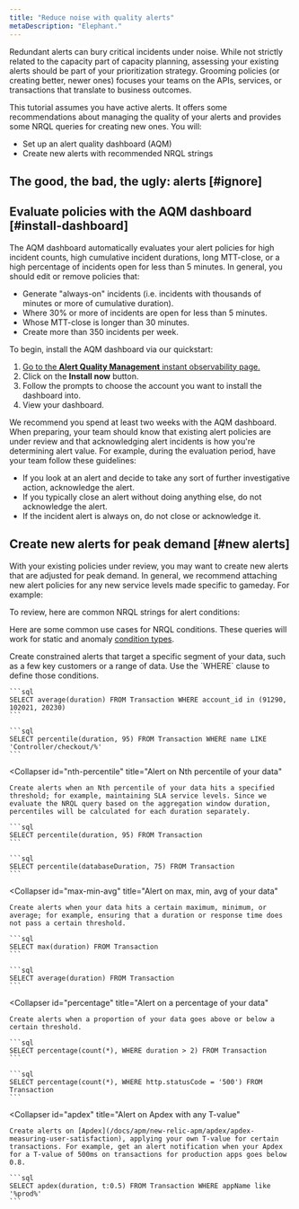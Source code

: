 ```yaml
---
title: "Reduce noise with quality alerts"
metaDescription: "Elephant."
---
```


Redundant alerts can bury critical incidents under noise. While not strictly related to the capacity part of capacity planning, assessing your existing alerts should be part of your prioritization strategy. Grooming policies (or creating better, newer ones) focuses your teams on the APIs, services, or transactions that translate to business outcomes. 

This tutorial assumes you have active alerts. It offers some recommendations about managing the quality of your alerts and provides some NRQL queries for creating new ones. You will:

* Set up an alert quality dashboard (AQM)
* Create new alerts with recommended NRQL strings

## The good, the bad, the ugly: alerts [#ignore]



## Evaluate policies with the AQM dashboard [#install-dashboard]

The AQM dashboard automatically evaluates your alert policies for high incident counts, high cumulative incident durations, long MTT-close, or a high percentage of incidents open for less than 5 minutes. In general, you should edit or remove policies that:

* Generate "always-on" incidents (i.e. incidents with thousands of minutes or more of cumulative duration).
* Where 30% or more of incidents are open for less than 5 minutes.
* Whose MTT-close is longer than 30 minutes.
* Create more than 350 incidents per week.

To begin, install the AQM dashboard via our quickstart:

1. [Go to the **Alert Quality Management** instant observability page.](https://newrelic.com/instant-observability/alert-quality-management)
1. Click on the **Install now** button.
1. Follow the prompts to choose the account you want to install the dashboard into.
1. View your dashboard.

We recommend you spend at least two weeks with the AQM dashboard. When preparing, your team should know that existing alert policies are under review and that acknowledging alert incidents is how you're determining alert value. For example, during the evaluation period, have your team follow these guidelines:

* If you look at an alert and decide to take any sort of further investigative action, acknowledge the alert.
* If you typically close an alert without doing anything else, do not acknowledge the alert.
* If the incident alert is always on, do not close or acknowledge it.

## Create new alerts for peak demand [#new alerts]

With your existing policies under review, you may want to create new alerts that are adjusted for peak demand. In general, we recommend attaching new alert policies for any new service levels made specific to gameday. For example:

To review, here are common NRQL strings for alert conditions:

Here are some common use cases for NRQL conditions. These queries will work for static and anomaly [condition types](#threshold-types).

<CollapserGroup>
  <Collapser
    id="constrained-alerts"
    title="Alert on specific segments of your data"
  >
    Create constrained alerts that target a specific segment of your data, such as a few key customers or a range of data. Use the `WHERE` clause to define those conditions.

    ```sql
    SELECT average(duration) FROM Transaction WHERE account_id in (91290, 102021, 20230)
    ```

    ```sql
    SELECT percentile(duration, 95) FROM Transaction WHERE name LIKE 'Controller/checkout/%'
    ```
  </Collapser>

  <Collapser
    id="nth-percentile"
    title="Alert on Nth percentile of your data"
  >
    Create alerts when an Nth percentile of your data hits a specified threshold; for example, maintaining SLA service levels. Since we evaluate the NRQL query based on the aggregation window duration, percentiles will be calculated for each duration separately.

    ```sql
    SELECT percentile(duration, 95) FROM Transaction
    ```

    ```sql
    SELECT percentile(databaseDuration, 75) FROM Transaction
    ```
  </Collapser>

  <Collapser
    id="max-min-avg"
    title="Alert on max, min, avg of your data"
  >
    Create alerts when your data hits a certain maximum, minimum, or average; for example, ensuring that a duration or response time does not pass a certain threshold.

    ```sql
    SELECT max(duration) FROM Transaction
    ```

    ```sql
    SELECT average(duration) FROM Transaction
    ```
  </Collapser>

  <Collapser
    id="percentage"
    title="Alert on a percentage of your data"
  >
    Create alerts when a proportion of your data goes above or below a certain threshold.

    ```sql
    SELECT percentage(count(*), WHERE duration > 2) FROM Transaction
    ```

    ```sql
    SELECT percentage(count(*), WHERE http.statusCode = '500') FROM Transaction
    ```
  </Collapser>

  <Collapser
    id="apdex"
    title="Alert on Apdex with any T-value"
  >
    Create alerts on [Apdex](/docs/apm/new-relic-apm/apdex/apdex-measuring-user-satisfaction), applying your own T-value for certain transactions. For example, get an alert notification when your Apdex for a T-value of 500ms on transactions for production apps goes below 0.8.

    ```sql
    SELECT apdex(duration, t:0.5) FROM Transaction WHERE appName like '%prod%'
    ```
  </Collapser>
</CollapserGroup>